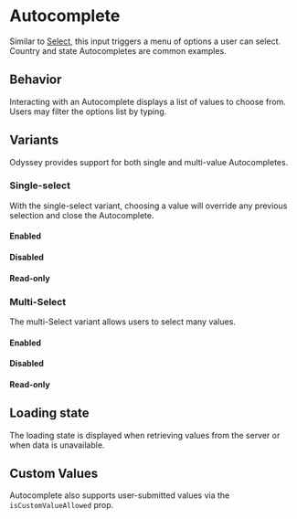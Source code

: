 
<Meta anchor />

# Autocomplete

Similar to <a href="?path=/docs/mui-components-forms-select--default">Select</a>, this input triggers a menu of options a user can select. Country and state Autocompletes are common examples.

<Canvas>
  <Story id="mui-components-forms-autocomplete--default" />
</Canvas>

## Behavior

Interacting with an Autocomplete displays a list of values to choose from. Users may filter the options list by typing.

## Variants

Odyssey provides support for both single and multi-value Autocompletes.

### Single-select

With the single-select variant, choosing a value will override any previous selection and close the Autocomplete.

#### Enabled

<Canvas>
  <Story id="mui-components-forms-autocomplete--default" />
</Canvas>

#### Disabled

<Canvas>
  <Story id="mui-components-forms-autocomplete--disabled" />
</Canvas>

#### Read-only

<Canvas>
  <Story id="mui-components-forms-autocomplete--read-only" />
</Canvas>

### Multi-Select

The multi-Select variant allows users to select many values.

#### Enabled

<Canvas>
  <Story id="mui-components-forms-autocomplete--multiple" />
</Canvas>

#### Disabled

<Canvas>
  <Story id="mui-components-forms-autocomplete--multiple-disabled" />
</Canvas>

#### Read-only

<Canvas>
  <Story id="mui-components-forms-autocomplete--multiple-read-only" />
</Canvas>

## Loading state

The loading state is displayed when retrieving values from the server or when data is unavailable.

<Canvas>
  <Story id="mui-components-forms-autocomplete--loading" />
</Canvas>

## Custom Values

Autocomplete also supports user-submitted values via the `isCustomValueAllowed` prop.

<Canvas>
  <Story id="mui-components-forms-autocomplete--is-custom-value-allowed" />
</Canvas>
